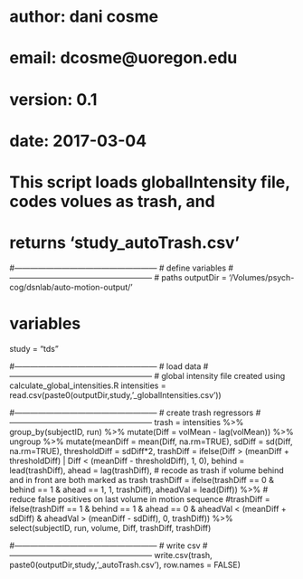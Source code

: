 # author: dani cosme
# email: dcosme@uoregon.edu
# version: 0.1
# date: 2017-03-04

# This script loads globalIntensity file, codes volues as trash, and 
# returns 'study_autoTrash.csv'

#------------------------------------------------------
# define variables
#------------------------------------------------------
# paths
outputDir = '/Volumes/psych-cog/dsnlab/auto-motion-output/'

# variables
study = "tds"

#------------------------------------------------------
# load data
#------------------------------------------------------
# global intensity file created using calculate_global_intensities.R
intensities = read.csv(paste0(outputDir,study,'_globalIntensities.csv'))

#------------------------------------------------------
# create trash regressors
#------------------------------------------------------
trash = intensities %>% group_by(subjectID, run) %>%
        mutate(Diff = volMean - lag(volMean)) %>%
        ungroup %>%
        mutate(meanDiff = mean(Diff, na.rm=TRUE),
               sdDiff = sd(Diff, na.rm=TRUE),
               thresholdDiff = sdDiff*2, 
               trashDiff = ifelse(Diff > (meanDiff + thresholdDiff) | Diff < (meanDiff - thresholdDiff), 1, 0),
               behind = lead(trashDiff), 
               ahead = lag(trashDiff), 
               # recode as trash if volume behind and in front are both marked as trash
               trashDiff = ifelse(trashDiff == 0 & behind == 1 & ahead == 1, 1, trashDiff),
               aheadVal = lead(Diff)) %>%
               # reduce false positives on last volume in motion sequence
               #trashDiff = ifelse(trashDiff == 1 & behind == 1 & ahead == 0 & aheadVal < (meanDiff + sdDiff) & aheadVal > (meanDiff - sdDiff), 0, trashDiff)) %>%
        select(subjectID, run, volume, Diff, trashDiff, trashDiff)

#------------------------------------------------------
# write csv
#------------------------------------------------------
write.csv(trash, paste0(outputDir,study,'_autoTrash.csv'), row.names = FALSE)

